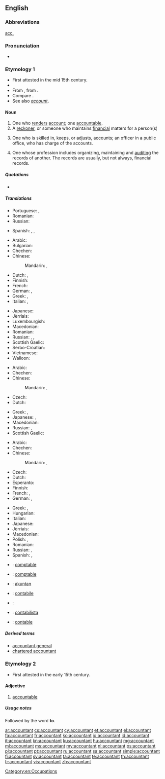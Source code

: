 ==English==

===Abbreviations===
{{sense|one who handles financial records}} [[acc.]]

===Pronunciation===
* {{a|US}} {{IPA|/ə.ˈkaʊn.tənt/}}

===Etymology 1===
* First attested in the mid 15th century.
* {{suffix|account|ant}}
* From {{etyl|enm|en}}, from {{etyl|frm|en}} {{term|acuntant|lang=frm}}.
* Compare {{etyl|fr|en}} {{term|accomptant|lang=fr}}.
* See also ''[[account]]''.

====Noun====
{{wikipedia}}
{{en-noun}}

# One who [[render]]s [[account]]; one [[accountable]].
# A [[reckoner]], or someone who maintains [[financial]] matters for a person(s)
# {{context|accounting|lang=en}} One who is skilled in, keeps, or adjusts, accounts; an officer in a public office, who has charge of the accounts.
# {{context|accounting|lang=en}} One whose profession includes organizing, maintaining and [[audit]]ing the records of another. The records are usually, but not always, financial records.

=====Quotations=====
* {{quote-book
|year=1900
|author=Francis William Pixley
|title=Accountancy — constructive and recording accountancy (Sir Isaac Pitman & Sons Ltd, London).
|url=http://www.archive.org/download/accountancyconst00pixluoft/accountancyconst00pixluoft.pdf Archive.org
|volume=1
|page=4
|passage=The word '''Accountant''' is derived from the French word ''[[compter]]'', which took its origin from the Latin word ''[[computare]]''. The word was formerly written in English as "[[accomptant]]", but in process of time the word, which was always pronounced by dropping the "p", became gradually changed both in [[pronunciation]] and in [[orthography]] to its present form.}}

=====Translations=====
{{trans-top|one who renders account; one accountable}}
* Portuguese: {{t+|pt|contador|m}}, {{t-|pt|contadora|f}}
* Romanian: {{t-|ro|contabil|m}}
* Russian: {{t+|ru|ответчик|m|tr=otvétčik}}
{{trans-mid}}
* Spanish: {{qualifier|Latin America}} {{t-|es|contador|m}},  {{t-|es|contadora|f}},  {{qualifier|Spain}} {{t+|es|contable|m|f}}
{{trans-bottom}}

{{trans-top|a reckoner, or someone who maintains financial matters for a person(s)}}
* Arabic: {{t-|ar|محاسب|m|tr=muHaasib}}
* Bulgarian: {{t-|bg|счетоводител}}
* Chechen: {{tø|ce|бухгалтер}}
* Chinese:
*: Mandarin: {{t-|cmn|會計|sc=Hani}},  {{t-|cmn|会计|tr=kuàijì|sc=Hani}}
* Dutch: {{t+|nl|boekhouder|m}},  {{t+|nl|accountant|m}}
* Finnish: {{t+|fi|kirjanpitäjä}}
* French: {{t+|fr|comptable|m|f}}
* German: {{t+|de|Buchhalter|m}}, {{t-|de|Buchhalterin|f}}
* Greek: {{t+|el|λογιστής|m|tr=lojistís}}, {{t+|el|λογίστρια|f|tr=lojístria}}
* Italian: {{t+|it|contabile|m}}, {{t+|it|ragioniere|m}}
{{trans-mid}}
* Japanese: {{t-|ja|会計士|tr=かいけいし, kaikeishi}}
* Jèrriais: {{tø|roa-jer|comptabl'ye|m|f}}
* Luxembourgish: {{t-|lb|Comptabel|m}}
* Macedonian: {{t-|mk|сметководител|m|tr=smetkovóditel}}
* Romanian: {{t-|ro|contabil|m}}
* Russian: {{t+|ru|бухгалтер|m|tr=buxgálter, buhálter}}, {{t+|ru|бухгалтерша|f|tr=buxgálterša, buhálterša|sc=Cyrl}}, {{t+|ru|счетовод|m|tr=sčetovód|sc=Cyrl}}
* Scottish Gaelic: {{t-|gd|cunntasair|m}}
* Serbo-Croatian: {{t-|sh|računovođa|m}}
* Vietnamese: {{t+|vi|kế toán}}
* Walloon: {{t+|wa|contåbe|m|f}}
{{trans-bottom}}

{{trans-top|one who is skilled in, keeps, or adjusts, accounts}}
* Arabic: {{t-|ar|محاسب|m|tr=muHaasib}}
* Chechen: {{tø|ce|бухгалтер}}
* Chinese:
*: Mandarin: {{t-|cmn|會計|sc=Hani}}, {{t-|cmn|会计|tr=kuàijì|sc=Hani}}
* Czech: {{t-|cs|účetní|m}}
* Dutch: {{t+|nl|boekhouder|m}}
{{trans-mid}}
* Greek: {{t+|el|λογιστής|m|tr=lojistís}}, {{t+|el|λογίστρια|f|tr=lojístria}}
* Japanese: {{t-|ja|会計係|tr=かいけいがかり, kaikei gakari}}, {{t-|ja|経理担当者|tr=けいりたんとうしゃ, keiri tantōsha}}
* Macedonian: {{t-|mk|сметководител|m|tr=smetkovóditel}}
* Russian: {{t+|ru|бухгалтер|m|tr=buxgálter, buhálter}},  {{t+|ru|счетовод|m|tr=sčetovód}}
* Scottish Gaelic: {{t-|gd|cunntasair|m}}
{{trans-bottom}}

{{trans-top|one whose profession includes organizing, maintaining and auditing the records of another}}
* Arabic: {{t-|ar|محاسب|m|tr=muHaasib}}
* Chechen: {{tø|ce|бухгалтер}}
* Chinese:
*: Mandarin: {{t-|cmn|會計|sc=Hani}},  {{t-|cmn|会计|tr=kuàijì|sc=Hani}}
* Czech: {{t-|cs|účetní}}
* Dutch: {{t+|nl|boekhouder|m}}
* Esperanto: {{t-|eo|kalkulisto}}
* Finnish: {{t+|fi|tilintarkastaja}}
* French: {{t+|fr|expert-comptable|m}},  {{t+|fr|comptable|m}}
* German: {{t+|de|Buchhalter|m}}, {{t-|de|Buchhalterin|f}}
{{trans-mid}}
* Greek: {{t+|el|λογιστής|m|tr=lojistís}}, {{t+|el|λογίστρια|f|tr=lojístria}}
* Hungarian: {{t+|hu|könyvelő}}
* Italian: {{t+|it|ragioniere|m}}
* Japanese: {{t-|ja|会計士|tr=かいけいし, kaikeishi}}
* Jèrriais: {{tø|roa-jer|comptabl'ye|m|f}}
* Macedonian: {{t-|mk|сметководител|m|tr=smetkovóditel}}
* Polish: {{t+|pl|księgowy|m}}, {{t-|pl|księgowa|f}}
* Romanian: {{t-|ro|contabil|m}}
* Russian: {{t+|ru|бухгалтер|m|tr=buxgálter, buhálter}}, {{t+|ru|счетовод|m|tr=sčetovód}}
* Spanish: {{t+|es|contable|m}} {{qualifier|Spain}}, {{t-|es|contador|m}} {{qualifier|Latin America}}
{{trans-bottom}}

{{checktrans-top}}
* {{ttbc|ca}}: [[comptable]]
* {{ttbc|fr}}: [[comptable]]
* {{ttbc|id}}: [[akuntan]]
* {{ttbc|ia}}: [[contabile]]
* {{ttbc|fa}}: {{t|fa|حسابدار|tr=hesāb-dār}}
* {{ttbc|pt}}: [[contabilista]] {{m|f}}
* {{ttbc|es}}: [[contable]]
{{trans-bottom}}

=====Derived terms=====
* [[accountant general]]
* [[chartered accountant]]

===Etymology 2===
* First attested in the early 15th century.

====Adjective====
{{en-adj}}

# {{context|obsolete|lang=en}} [[accountable]]

=====Usage notes=====
{{sense|adjective}} Followed by the word '''to'''.

[[Category:en:Occupations]]

[[ar:accountant]]
[[cs:accountant]]
[[cy:accountant]]
[[et:accountant]]
[[el:accountant]]
[[fa:accountant]]
[[fr:accountant]]
[[ko:accountant]]
[[io:accountant]]
[[id:accountant]]
[[it:accountant]]
[[kn:accountant]]
[[ku:accountant]]
[[hu:accountant]]
[[mg:accountant]]
[[ml:accountant]]
[[ms:accountant]]
[[my:accountant]]
[[nl:accountant]]
[[ps:accountant]]
[[pl:accountant]]
[[pt:accountant]]
[[ru:accountant]]
[[sa:accountant]]
[[simple:accountant]]
[[fi:accountant]]
[[sv:accountant]]
[[ta:accountant]]
[[te:accountant]]
[[th:accountant]]
[[tr:accountant]]
[[vi:accountant]]
[[zh:accountant]]